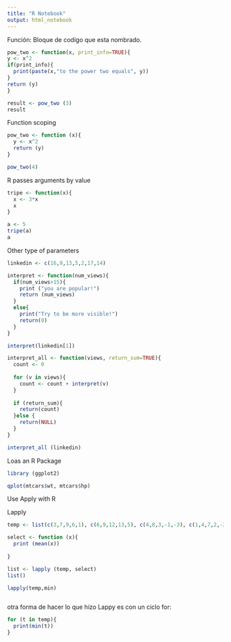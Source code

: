 ---
title: "R Notebook"
output: html_notebook
---

Función: Bloque de codigo que esta nombrado. 

```{r}
pow_two <- function(x, print_info=TRUE){
y <- x^2
if(print_info){
  print(paste(x,"to the power two equals", y))
}
return (y)
}

result <- pow_two (3)
result


```

Function scoping

```{r}
pow_two <- function (x){
  y <- x^2
  return (y)
}

pow_two(4)


```
R passes arguments by value

```{r}
tripe <- function(x){
  x <- 3*x
  x
}

a <- 5
tripe(a)
a


```

Other type of parameters

```{r}
linkedin <- c(16,9,13,5,2,17,14)

interpret <- function(num_views){
  if(num_views>15){
    print ("you are popular!")
    return (num_views)
  }
  else{
    print("Try to be more visible!")
    return(0)
  }
}

interpret(linkedin[1])

interpret_all <- function(views, return_sum=TRUE){
  count <- 0
  
  for (v in views){
    count <- count + interpret(v)
  }
  
  if (return_sum){
    return(count)
  }else {
    return(NULL)
  }
}

interpret_all (linkedin)

```

Loas an R Package

```{r}

library (ggplot2)

qplot(mtcars$wt, mtcars$hp)

```


Use Apply with R

Lapply

```{r}
temp <- list(c(3,7,9,6,1), c(6,9,12,13,5), c(4,8,3,-1,-3), c(1,4,7,2,-2), c(5,7,9,4,2), c(-3,5,8,9,4), c(3,6,9,4,1))

select <- function (x){
  print (mean(x))
  
}

list <- lapply (temp, select)
list()

lapply(temp,min)



```

otra forma de hacer lo que hizo Lappy es con un ciclo for:

```{r}
for (t in temp){
  print(min(t))
}
```



